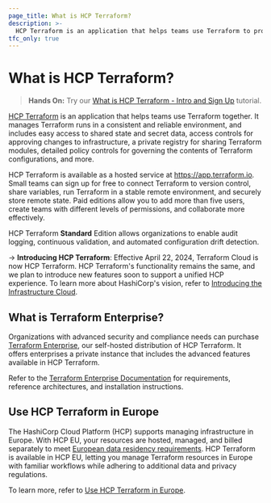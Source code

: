 ```yaml
---
page_title: What is HCP Terraform?
description: >-
  HCP Terraform is an application that helps teams use Terraform to provision infrastructure. Learn how HCP Terraform can help you collaborate, manage remote state, and automate workflows.
tfc_only: true
---
```


# What is HCP Terraform?

> **Hands On:** Try our [What is HCP Terraform - Intro and Sign Up](/terraform/tutorials/cloud-get-started/cloud-sign-up) tutorial.

[HCP Terraform](https://cloud.hashicorp.com/products/terraform) is an application that helps teams use Terraform together. It manages Terraform runs in a consistent and reliable environment, and includes easy access to shared state and secret data, access controls for approving changes to infrastructure, a private registry for sharing Terraform modules, detailed policy controls for governing the contents of Terraform configurations, and more.

HCP Terraform is available as a hosted service at <https://app.terraform.io>. Small teams can sign up for free to connect Terraform to version control, share variables, run Terraform in a stable remote environment, and securely store remote state. Paid editions allow you to add more than five users, create teams with different levels of permissions, and collaborate more effectively.

HCP Terraform **Standard** Edition allows organizations to enable audit logging, continuous validation, and automated configuration drift detection.

-> **Introducing HCP Terraform**: Effective April 22, 2024, Terraform Cloud is now HCP Terraform. HCP Terraform's functionality remains the same, and we plan to introduce new features soon to support a unified HCP experience. To learn more about HashiCorp's vision, refer to [Introducing the Infrastructure Cloud](https://www.hashicorp.com/blog/introducing-the-infrastructure-cloud).

## What is Terraform Enterprise?

Organizations with advanced security and compliance needs can purchase [Terraform Enterprise](/terraform/enterprise), our self-hosted distribution of HCP Terraform. It offers enterprises a private instance that includes the advanced features available in HCP Terraform.

Refer to the [Terraform Enterprise Documentation](/terraform/enterprise) for requirements, reference architectures, and installation instructions.

## Use HCP Terraform in Europe

The HashiCorp Cloud Platform (HCP) supports managing infrastructure in Europe. With HCP EU, your resources are hosted, managed, and billed separately to meet [European data residency requirements](https://www.hashicorp.com/en/trust/privacy/hcp-data-privacy). HCP Terraform is available in HCP EU, letting you manage Terraform resources in Europe with familiar workflows while adhering to additional data and privacy regulations.

To learn more, refer to [Use HCP Terraform in Europe](/terraform/cloud-docs/europe).
